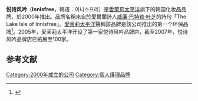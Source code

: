 {{noteTA
|1=zh-tw:innisfree;
}}
{{Infobox company
| name = Innisfree l 이니스프리 l 悦诗风吟 l
イニスフリー
| logo = 
| image = Innisfree store at Lize Paradise Walk (20210719124358).jpg
| logo_size = 
| image_caption = [[中華人民共和國|中華人民共和國]][[北京市|北京市]][[丰台区|丰台区]]龙湖丽泽天街的一家悦诗风吟門店
| foundation = {{Start date|2000}}
| founder = [[徐庆培|徐庆培]]
| location_city = {{ROK}}[[首爾特別市|首爾特別市]][[龍山區_(首爾)|龍山區]]
| parent = [[愛茉莉太平洋|愛茉莉太平洋]]
| revenue = 
| products = 
| homepage =  {{CHNML}}<br>[https://www.innisfree.cn// www.innisfree.cn/]<br> {{TW}}<br>[https://www.innisfree.com.tw/ www.innisfree.com.tw]<br> {{HK}}<br>[https://www.innisfree.com/hk/zh/main/index.do/ www.innisfree.com/hk/zh/main/index.do]
}}
'''悦诗风吟'''（'''Innisfree'''，韩语：이니스프리）是[[愛茉莉太平洋|愛茉莉太平洋]]旗下的韩国化妆品品牌，於2000年推出。品牌名稱來自於愛爾蘭詩人[[威廉·巴特勒·叶芝|威廉·巴特勒·叶芝]]的詩句「The Lake Isle of Innisfree」。[[愛茉莉太平洋|愛茉莉太平洋]]聲稱該品牌是該公司推出的第一个环保品牌<ref>{{Cite web|title=:::: 이니스프리 ::::|url=http://www.innisfree.co.kr/|accessdate=2013-10-11|date=|publisher=Innisfree.co.kr|archive-date=2021-01-23|archive-url=https://web.archive.org/web/20210123171159/http://innisfree.co.kr/|dead-url=no}}</ref>。2005年，愛茉莉太平洋开设了第一家悦诗风吟品牌店，截至2007年，悦诗风吟品牌店已拓展至100家。

==参考文献==
{{reflist}}

{{愛茉莉太平洋}}
[[Category:2000年成立的公司|Category:2000年成立的公司]]
[[Category:個人護理品牌|Category:個人護理品牌]]